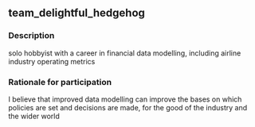 ## team_delightful_hedgehog

### Description
solo hobbyist with a career in financial data modelling, including airline industry operating metrics

### Rationale for participation
I believe that improved data modelling can improve the bases on which policies are set and decisions are made, for the good of the industry and the wider world

